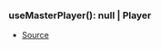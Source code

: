 ### useMasterPlayer(): null \| Player
- [Source](https://github.com/Androz2091/discord-player/blob/cd5cf97/packages/discord-player/src/hooks/useMasterPlayer.ts#L3)